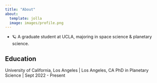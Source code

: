 ```yaml
---
title: "About"
about:
  template: jolla
  image: images/profile.png
---
```


- 🪐 A graduate student at UCLA, majoring in space science & planetary science.

## Education

University of California, Los Angeles | Los Angeles, CA
PhD in Planetary Science | Sept 2022 - Present
